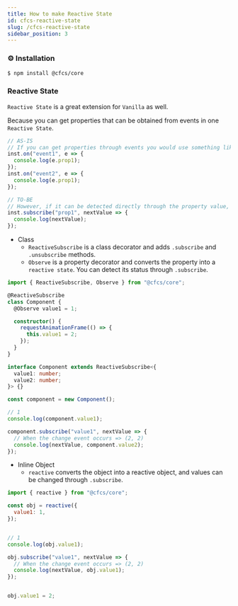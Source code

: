 ```yaml
---
title: How to make Reactive State
id: cfcs-reactive-state
slug: /cfcs-reactive-state
sidebar_position: 3
---
```



### ⚙️ Installation
```sh
$ npm install @cfcs/core
```

### Reactive State


`Reactive State` is a great extension for `Vanilla` as well.

Because you can get properties that can be obtained from events in one `Reactive State`.

```js
// AS-IS
// If you can get properties through events you would use something like this:
inst.on("event1", e => {
  console.log(e.prop1);
});
inst.on("event2", e => {
  console.log(e.prop1);
});

// TO-BE
// However, if it can be detected directly through the property value, it will be easy to figure out.
inst.subscribe("prop1", nextValue => {
  console.log(nextValue);
});
```

* Class
  * `ReactiveSubscribe` is a class decorator and adds `.subscribe` and `.unsubscribe` methods.
  * `Observe` is a property decorator and converts the property into a `reactive state`. You can detect its status through `.subscribe`.
```ts
import { ReactiveSubscribe, Observe } from "@cfcs/core";

@ReactiveSubscribe
class Component {
  @Observe value1 = 1;

  constructor() {
    requestAnimationFrame(() => {
      this.value1 = 2;
    });
  }
}

interface Component extends ReactiveSubscribe<{
  value1: number;
  value2: number;
}> {}

const component = new Component();

// 1
console.log(component.value1);

component.subscribe("value1", nextValue => {
  // When the change event occurs => (2, 2)
  console.log(nextValue, component.value2);
});
```

* Inline Object
  * `reactive` converts the object into a reactive object, and values can be changed through `.subscribe`.
```js
import { reactive } from "@cfcs/core";

const obj = reactive({
  value1: 1,
});


// 1
console.log(obj.value1);

obj.subscribe("value1", nextValue => {
  // When the change event occurs => (2, 2)
  console.log(nextValue, obj.value1);
});


obj.value1 = 2;
```
